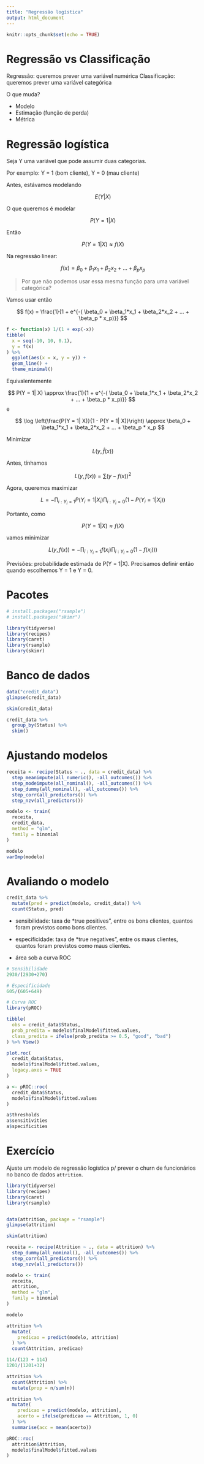 ```yaml
---
title: "Regressão logística"
output: html_document
---
```


```r
knitr::opts_chunk$set(echo = TRUE)
```

# Regressão vs Classificação

Regressão: queremos prever uma variável numérica
Classificação: queremos prever uma variável categórica

O que muda?

- Modelo
- Estimação (função de perda)
- Métrica

# Regressão logística

Seja Y uma variável que pode assumir duas categorias.

Por exemplo: Y = 1 (bom cliente), Y = 0 (mau cliente)

Antes, estávamos modelando

$$
E(Y|X)
$$

O que queremos é modelar 

$$
P(Y = 1| X)
$$

Então

$$
P(Y = 1| X) \approx f(X)
$$

Na regressão linear:

$$
f(x) = \beta_0 + \beta_1x_1 + \beta_2x_2 + ... + \beta_px_p
$$

> Por que não podemos usar essa mesma função para uma variável categórica?

Vamos usar então

$$
f(x) = \frac{1}{1 + e^{-( \beta_0 +  \beta_1*x_1 + \beta_2*x_2 + ... + \beta_p * x_p)}}
$$

```r
f <- function(x) 1/(1 + exp(-x))
tibble(
  x = seq(-10, 10, 0.1),
  y = f(x)
) %>% 
  ggplot(aes(x = x, y = y)) +
  geom_line() +
  theme_minimal()
```

Equivalentemente

$$
P(Y = 1| X) \approx \frac{1}{1 + e^{-( \beta_0 +  \beta_1*x_1 + \beta_2*x_2 + ... + \beta_p * x_p)}}
$$
e

$$
\log \left(\frac{P(Y = 1| X)}{1 - P(Y = 1| X)}\right) \approx \beta_0 +  \beta_1*x_1 + \beta_2*x_2 + ... + \beta_p * x_p
$$

Minimizar 

$$
L(y, \hat{f}(x))
$$

Antes, tínhamos

$$
L(y, f(x)) = \sum(y - f(x))^2
$$

Agora, queremos maximizar

$$
L = -\prod_{i:Y_i = 1} P(Y_i=1|X_i) \prod_{i:Y_i = 0} (1 - P(Y_i=1|X_i))
$$

Portanto, como

$$
P(Y = 1| X) \approx f(X)
$$

vamos minimizar

$$
L(y, f(x)) = - \prod_{i:Y_i = 1} f(x_i) \prod_{i:Y_i = 0} (1 - f(x_i)))
$$

Previsões: probabilidade estimada de P(Y = 1|X). 
Precisamos definir então quando escolhemos Y = 1 e Y = 0.

# Pacotes

```r
# install.packages("rsample")
# install.packages("skimr")

library(tidyverse)
library(recipes)
library(caret)
library(rsample)
library(skimr)
```

# Banco de dados

```r
data("credit_data")
glimpse(credit_data)
```

```r
skim(credit_data)

credit_data %>% 
  group_by(Status) %>% 
  skim()
```

# Ajustando modelos

```r
receita <- recipe(Status ~ ., data = credit_data) %>%
  step_meanimpute(all_numeric(), -all_outcomes()) %>%
  step_modeimpute(all_nominal(), -all_outcomes()) %>%
  step_dummy(all_nominal(), -all_outcomes()) %>%
  step_corr(all_predictors()) %>%
  step_nzv(all_predictors())

modelo <- train(
  receita, 
  credit_data, 
  method = "glm", 
  family = binomial
)

modelo
varImp(modelo)
```

# Avaliando o modelo

```r
credit_data %>% 
  mutate(pred = predict(modelo, credit_data)) %>% 
  count(Status, pred) 
```

- sensibilidade: taxa de *true positives", entre os bons clientes, quantos foram previstos como bons clientes.

- especificidade: taxa de *true negatives", entre os maus clientes, quantos foram previstos como maus clientes.

- área sob a curva ROC


```r
# Sensibilidade
2930/(2930+270)

# Especificidade
605/(605+649)

# Curva ROC
library(pROC)

tibble(
  obs = credit_data$Status,
  prob_predita = modelo$finalModel$fitted.values,
  class_predita = ifelse(prob_predita >= 0.5, "good", "bad")
) %>% View()

plot.roc(
  credit_data$Status, 
  modelo$finalModel$fitted.values, 
  legacy.axes = TRUE
)

a <- pROC::roc(
  credit_data$Status, 
  modelo$finalModel$fitted.values
)

a$thresholds
a$sensitivities
a$specificities
```

# Exercício

Ajuste um modelo de regressão logística p/ prever o churn de funcionários no banco de dados `attrition`.

```r
library(tidyverse)
library(recipes)
library(caret)
library(rsample)


data(attrition, package = "rsample")
glimpse(attrition)

skim(attrition)
```

```r
receita <- recipe(Attrition ~ ., data = attrition) %>%
  step_dummy(all_nominal(), -all_outcomes()) %>%
  step_corr(all_predictors()) %>%
  step_nzv(all_predictors())

modelo <- train(
  receita,
  attrition,
  method = "glm",
  family = binomial
)

modelo

attrition %>% 
  mutate(
    predicao = predict(modelo, attrition)
  ) %>% 
  count(Attrition, predicao)

114/(123 + 114)
1201/(1201+32)

attrition %>% 
  count(Attrition) %>% 
  mutate(prop = n/sum(n))

attrition %>% 
  mutate(
    predicao = predict(modelo, attrition),
    acerto = ifelse(predicao == Attrition, 1, 0)
  ) %>% 
  summarise(acc = mean(acerto))

pROC::roc(
  attrition$Attrition, 
  modelo$finalModel$fitted.values
)
```

